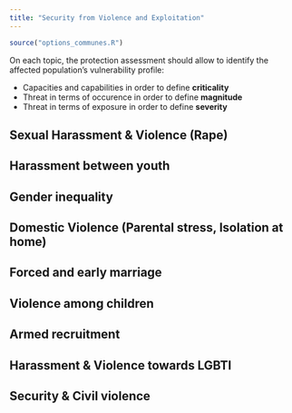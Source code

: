 ```yaml
---
title: "Security from Violence and Exploitation"
---
```


```r
source("options_communes.R")
```


<div class="important">
On each topic, the protection assessment should allow to identify the affected population’s vulnerability profile:

* Capacities and capabilities in order to define __criticality__ 
* Threat  in terms of occurence in order to define __magnitude__ 
* Threat  in terms of exposure in order to define __severity__
</div>


## Sexual Harassment & Violence (Rape) 

## Harassment between youth

## Gender inequality

## Domestic Violence (Parental stress, Isolation at home)

## Forced and early marriage

## Violence among children

## Armed recruitment

## Harassment & Violence towards LGBTI

## Security & Civil violence